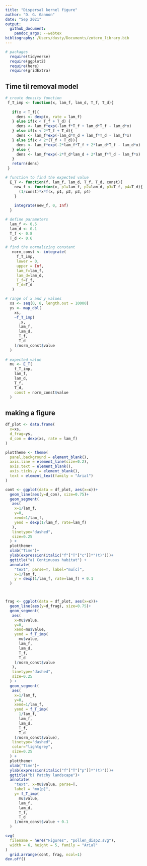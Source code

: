 ```yaml
---
title: "Dispersal kernel figure"
author: "D. G. Gannon"
date: "Sep 2021"
output:
  github_document:
    pandoc_args: --webtex
bibliography: /Users/dusty/Documents/zotero_library.bib
---
```


```r

# packages
  require(tidyverse)
  require(ggplot2)
  require(here)
  require(gridExtra)

```

## Time til removal model

```r

# create density function
 f_T_imp <- function(x, lam_f, lam_d, T_f, T_d){
   
   if(x < T_f){
     dens <- dexp(x, rate = lam_f)
   } else if(x < T_f + T_d) {
     dens <- lam_f*exp(-lam_f*T_f + lam_d*T_f - lam_d*x)
   } else if(x < 2*T_f + T_d){
     dens <- lam_f*exp(-lam_d*T_d + lam_f*T_d - lam_f*x)
   } else if(x < 2*(T_f + T_d)){
     dens <- lam_f*exp(-2*lam_f*T_f + 2*lam_d*T_f - lam_d*x)
   } else {
     dens <- lam_f*exp(-2*T_d*lam_d + 2*lam_f*T_d - lam_f*x)
   }
   return(dens)
 } 

# function to find the expected value
  E_T <- function(f, lam_f, lam_d, T_f, T_d, const){
    new_f <- function(x, p1=lam_f, p2=lam_d, p3=T_f, p4=T_d){
      (1/const)*x*f(x, p1, p2, p3, p4)
    }
    
    integrate(new_f, 0, Inf)
  }

# define parameters
  lam_f <- 0.5
  lam_d <- 0.1
  T_f <- 0.8
  T_d <- 0.6

# find the normalizing constant
   norm_const <- integrate(
     f_T_imp,
     lower = 0,
     upper = Inf,
     lam_f=lam_f,
     lam_d=lam_d,
     T_f=T_f,
     T_d=T_d
   )

# range of x and y values
  xs <- seq(0, 8, length.out = 10000)
  ys <- map_dbl(
    xs,
    ~f_T_imp(
      .x,
      lam_f, 
      lam_d, 
      T_f, 
      T_d
    )/norm_const$value
  )
  
# expected value
  mu <- E_T(
    f_T_imp,
    lam_f,
    lam_d,
    T_f,
    T_d,
    const = norm_const$value
  )


```

## making a figure

```r

df_plot <- data.frame(
  x=xs,
  d_frag=ys,
  d_con = dexp(xs, rate = lam_f)
)

plottheme <- theme(
  panel.background = element_blank(),
  axis.line = element_line(size=0.2),
  axis.text = element_blank(),
  axis.ticks.y = element_blank(),
  text = element_text(family = "Arial")
)

cont <- ggplot(data = df_plot, aes(x=x))+
  geom_line(aes(y=d_con), size=0.75)+
  geom_segment(
   aes(
    x=1/lam_f, 
    y=0,
    xend=1/lam_f,
    yend = dexp(1/lam_f, rate=lam_f)
   ),
   linetype="dashed",
   size=0.25
  ) +
  plottheme+
  xlab("Time")+
  ylab(expression(italic("f"["T"["c"]]*"(t)")))+
  ggtitle("a) Continuous habitat") +
  annotate(
    "text", parse=T, label="mu[c]",
    x=1/lam_f,
    y = dexp(1/lam_f, rate=lam_f) + 0.1
  )



frag <- ggplot(data = df_plot, aes(x=x))+
  geom_line(aes(y=d_frag), size=0.75)+
  geom_segment(
   aes(
    x=mu$value, 
    y=0,
    xend=mu$value,
    yend = f_T_imp(
      mu$value,
      lam_f,
      lam_d,
      T_f,
      T_d
    )/norm_const$value
   ),
   linetype="dashed",
   size=0.25
  ) +
  geom_segment(
   aes(
    x=1/lam_f, 
    y=0,
    xend=1/lam_f,
    yend = f_T_imp(
      1/lam_f,
      lam_f,
      lam_d,
      T_f,
      T_d
    )/norm_const$value),
   linetype="dashed",
   color="lightgrey",
   size=0.25
  ) +
  plottheme+
  xlab("Time")+
  ylab(expression(italic("f"["T"["p"]]*"(t)")))+
  ggtitle("b) Patchy landscape")+
  annotate(
    "text", x=mu$value, parse=T,
    label = "mu[p]",
    y= f_T_imp(
      mu$value,
      lam_f,
      lam_d,
      T_f,
      T_d
    )/norm_const$value + 0.1
  )

svg(
  filename = here("Figures", "pollen_disp2.svg"),
  width = 6, height = 5, family = "Arial"
)
  grid.arrange(cont, frag, ncol=1)
dev.off()

```










